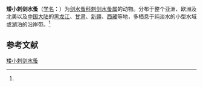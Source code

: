 {{Speciesbox
| name = 矮小刺剑水蚤
| status = 
| status_system = 
| image = 
| genus = Acanthocyclops
| species = vernalis
| authority = (Fischer, 1853)<ref name='id12587'>{{cite web| url =http://www.bioinfo.cn/db05/BjdwSpecies.php?action=view&id=12587| title =矮小刺剑水蚤| work =《中国动物物种编目数据库》| publisher =中国科学院微生物研究所| author =中国科学院动物研究所| accessdate =2009-04-28| deadurl =yes| archiveurl =https://web.archive.org/web/20160305044859/http://www.bioinfo.cn/db05/BjdwSpecies.php?action=view&id=12587| archivedate =2016-03-05}}</ref>
}}

'''矮小刺剑水蚤'''（[[学名|学名]]：{{lang|la|''Acanthocyclops vernalis''}}）为[[剑水蚤科|剑水蚤科]][[刺剑水蚤属|刺剑水蚤属]]的动物。分布于整个亚洲、欧洲及北美以及[[中国大陆|中国大陆]]的[[黑龙江|黑龙江]]、[[甘肃|甘肃]]、[[新疆|新疆]]、[[西藏|西藏]]等地，多栖息于纯淡水的小型水域或湖泊的沿岸带。<ref name='id12587'/>

== 参考文献 ==
{{reflist}}

{{Wikispecies|Acanthocyclops vernalis}}
{{Taxonbar|from=Q6555599}}

[[Category:刺剑水蚤属|矮小刺剑水蚤]]


{{节肢动物小作品}}